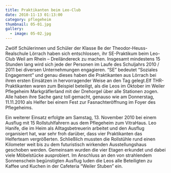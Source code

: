 ```yaml
---
title: Praktikanten beim Leo-Club
date: 2010-11-13 01:13:00
category: pflegeheim
thumbnail: 05-01.jpg
gallery:
  - image: 05-02.jpg
---
```


Zwölf Schülerinnen und Schüler der Klasse 8e der Theodor-Heuss-Realschule Lörrach haben sich entschlossen, ihr SE-Praktikum beim Leo-Club Weil am Rhein – Dreiländereck zu machen. Insgesamt mindestens 15 Stunden lang wird sich jede der Personen im Laufe des Schuljahrs 2010 / 2011 bei diversen Unternehmungen engagieren. “SE” bedeutet “Soziales Engagement” und genau dieses haben die Praktikanten aus Lörrach bei ihren ersten Einsätzen in hervorragender Weise an den Tag gelegt.Elf THR-Praktikanten waren zum Beispiel beteiligt, als die Leos im Oktober im Weiler Pflegeheim Markgräflerland mit der Drehorgel über alle Stationen zogen. Alle haben ihre Sache ganz toll gemacht, genauso wie am Donnerstag, 11.11.2010 als Helfer bei einem Fest zur Fasnachteröffnung im Foyer des Pflegeheims.

Ein weiterer Einsatz erfolgte am Samstag, 13. November 2010 bei einem Ausflug mit 15 Rollstuhlfahrern aus dem Pflegeheim zum VitraHaus. Leo Hanife, die im Heim als Alltagsbetreuerin arbeitet und den Ausflug organisiert hat, war sehr froh darüber, dass vier Praktikanten das Helferteam vergrößerten. Schließlich mussten die Rollstühle rund einen Kilometer weit bis zu dem futuristisch wirkenden Ausstellungshaus geschoben werden. Gemeinsam wurden die vier Etagen erkundet und dabei viele Möbelstücke ausprobiert. Im Anschluss an den von strahlendem Sonnenschein begünstigten Ausflug luden die Leos alle Beteiligten zu Kaffee und Kuchen in der Cafeteria “Weiler Stuben” ein.

